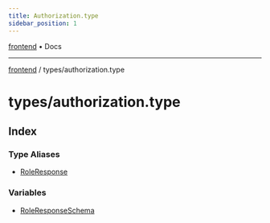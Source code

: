 ```yaml
---
title: Authorization.type
sidebar_position: 1
---
```


[frontend](./authorization.type/../..) • Docs

***

[frontend](./authorization.type/../..) / types/authorization.type

# types/authorization.type

## Index

### Type Aliases

- [RoleResponse](./authorization.type/type-aliases/RoleResponse)

### Variables

- [RoleResponseSchema](./authorization.type/variables/RoleResponseSchema)
